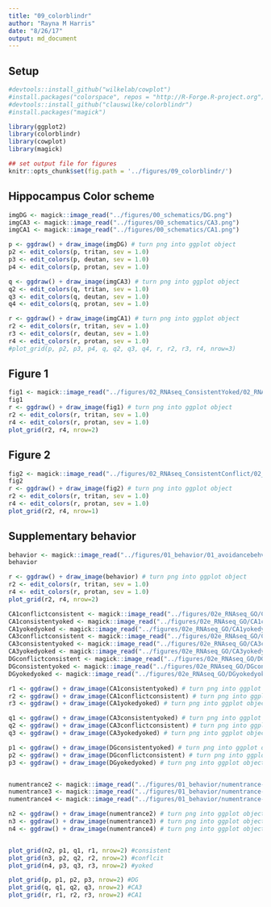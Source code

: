 ```yaml
---
title: "09_colorblindr"
author: "Rayna M Harris"
date: "8/26/17"
output: md_document
---
```


## Setup 
```r
#devtools::install_github("wilkelab/cowplot")
#install.packages("colorspace", repos = "http://R-Forge.R-project.org")
#devtools::install_github("clauswilke/colorblindr")
#install.packages("magick")

library(ggplot2)
library(colorblindr)
library(cowplot)
library(magick)

## set output file for figures 
knitr::opts_chunk$set(fig.path = '../figures/09_colorblindr/')
```

## Hippocampus Color scheme

```r

imgDG <- magick::image_read("../figures/00_schematics/DG.png")
imgCA3 <- magick::image_read("../figures/00_schematics/CA3.png")
imgCA1 <- magick::image_read("../figures/00_schematics/CA1.png")

p <- ggdraw() + draw_image(imgDG) # turn png into ggplot object
p2 <- edit_colors(p, tritan, sev = 1.0)
p3 <- edit_colors(p, deutan, sev = 1.0)
p4 <- edit_colors(p, protan, sev = 1.0)

q <- ggdraw() + draw_image(imgCA3) # turn png into ggplot object
q2 <- edit_colors(q, tritan, sev = 1.0)
q3 <- edit_colors(q, deutan, sev = 1.0)
q4 <- edit_colors(q, protan, sev = 1.0)

r <- ggdraw() + draw_image(imgCA1) # turn png into ggplot object
r2 <- edit_colors(r, tritan, sev = 1.0)
r3 <- edit_colors(r, deutan, sev = 1.0)
r4 <- edit_colors(r, protan, sev = 1.0)
#plot_grid(p, p2, p3, p4, q, q2, q3, q4, r, r2, r3, r4, nrow=3)
```


## Figure 1

```r
fig1 <- magick::image_read("../figures/02_RNAseq_ConsistentYoked/02_RNAseq_ConsistentYoked-01.png")
fig1
r <- ggdraw() + draw_image(fig1) # turn png into ggplot object
r2 <- edit_colors(r, tritan, sev = 1.0)
r4 <- edit_colors(r, protan, sev = 1.0)
plot_grid(r2, r4, nrow=2)
```

## Figure 2

```r
fig2 <- magick::image_read("../figures/02_RNAseq_ConsistentConflict/02_RNAseq_Conflict-01.png")
fig2
r <- ggdraw() + draw_image(fig2) # turn png into ggplot object
r2 <- edit_colors(r, tritan, sev = 1.0)
r4 <- edit_colors(r, protan, sev = 1.0)
plot_grid(r2, r4, nrow=1)
```

## Supplementary behavior

```r

behavior <- magick::image_read("../figures/01_behavior/01_avoidancebehvaior-01.png")
behavior

r <- ggdraw() + draw_image(behavior) # turn png into ggplot object
r2 <- edit_colors(r, tritan, sev = 1.0)
r4 <- edit_colors(r, protan, sev = 1.0)
plot_grid(r2, r4, nrow=2)
```

```r
CA1conflictconsistent <- magick::image_read("../figures/02e_RNAseq_GO/CA1conflictconsistent-1.png")
CA1consistentyoked <- magick::image_read("../figures/02e_RNAseq_GO/CA1consistentyoked-1.png")
CA1yokedyoked <- magick::image_read("../figures/02e_RNAseq_GO/CA1yokedyoked-1.png")
CA3conflictconsistent <- magick::image_read("../figures/02e_RNAseq_GO/CA3conflictconsistent-1.png")
CA3consistentyoked <- magick::image_read("../figures/02e_RNAseq_GO/CA3consistentyoked-1.png")
CA3yokedyoked <- magick::image_read("../figures/02e_RNAseq_GO/CA3yokedyoked-1.png")
DGconflictconsistent <- magick::image_read("../figures/02e_RNAseq_GO/DGconflictconsistent-1.png")
DGconsistentyoked <- magick::image_read("../figures/02e_RNAseq_GO/DGconsistentyoked-1.png")
DGyokedyoked <- magick::image_read("../figures/02e_RNAseq_GO/DGyokedyoked-1.png")

r1 <- ggdraw() + draw_image(CA1consistentyoked) # turn png into ggplot object
r2 <- ggdraw() + draw_image(CA1conflictconsistent) # turn png into ggplot object
r3 <- ggdraw() + draw_image(CA1yokedyoked) # turn png into ggplot object

q1 <- ggdraw() + draw_image(CA3consistentyoked) # turn png into ggplot object
q2 <- ggdraw() + draw_image(CA3conflictconsistent) # turn png into ggplot object
q3 <- ggdraw() + draw_image(CA3yokedyoked) # turn png into ggplot object

p1 <- ggdraw() + draw_image(DGconsistentyoked) # turn png into ggplot object
p2 <- ggdraw() + draw_image(DGconflictconsistent) # turn png into ggplot object
p3 <- ggdraw() + draw_image(DGyokedyoked) # turn png into ggplot object


numentrance2 <- magick::image_read("../figures/01_behavior/numentrance-2.png")
numentrance3 <- magick::image_read("../figures/01_behavior/numentrance-3.png")
numentrance4 <- magick::image_read("../figures/01_behavior/numentrance-4.png")

n2 <- ggdraw() + draw_image(numentrance2) # turn png into ggplot object
n3 <- ggdraw() + draw_image(numentrance3) # turn png into ggplot object
n4 <- ggdraw() + draw_image(numentrance4) # turn png into ggplot object


plot_grid(n2, p1, q1, r1, nrow=2) #consistent
plot_grid(n3, p2, q2, r2, nrow=2) #conflcit
plot_grid(n4, p3, q3, r3, nrow=2) #yoked

plot_grid(p, p1, p2, p3, nrow=2) #DG
plot_grid(q, q1, q2, q3, nrow=2) #CA3
plot_grid(r, r1, r2, r3, nrow=2) #CA1

```
